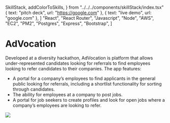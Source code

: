   SkillStack,
  addColorToSkills,
} from "../../../components/skillStack/index.tsx"
  { text: "pitch deck", url: "https://google.com" },
  { text: "live demo", url: "google.com" },
]
  "React",
  "React Router",
  "Javascript",
  "Node",
  "AWS",
  "EC2",
  "PM2",
  "Postgres",
  "Express",
  "Bootstrap",
]

<div class='mdx-default-wrapper'>

# AdVocation

Developed at a diversity hackathon, AdVocation is platform that allows under-represented candidates looking for referrals to find employees looking to refer candidates to their companies. The app features:

- A portal for a company’s employees to find applicants in the general public looking for referrals, including a shortlist functionality for sorting through candidates.
- The ability for employees at a company to post jobs.
- A portal for job seekers to create profiles and look for open jobs where a company’s employees are looking to refer.

<ButtonContainer buttons={buttons} />
<SkillStack skills={addColorToSkills(tags)} />

<img
  class="mdx-default-media"
  src="https://images.squarespace-cdn.com/content/v1/54c0768de4b07740895fb25f/1572451023341-RVN7VWFQU58M347GQXPE/ke17ZwdGBToddI8pDm48kD33KhhWEodMJvcytjXFyvFZw-zPPgdn4jUwVcJE1ZvWQUxwkmyExglNqGp0IvTJZamWLI2zvYWH8K3-s_4yszcp2ryTI0HqTOaaUohrI8PIQVUjsvMYGrjk5P5guv3Gb1aPQrnDLhtGUJ-UJkarKCw/adVocation.png?format=1500w"
/>

</div>
